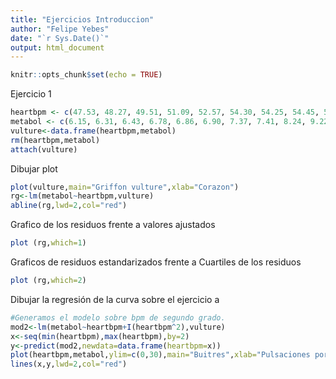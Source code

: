 ```yaml
---
title: "Ejercicios Introduccion"
author: "Felipe Yebes"
date: "`r Sys.Date()`"
output: html_document
---
```


```r
knitr::opts_chunk$set(echo = TRUE)
```
Ejercicio 1 
```r
heartbpm <- c(47.53, 48.27, 49.51, 51.09, 52.57, 54.30, 54.25, 54.45, 57.95, 60.92, 61.91, 77.92, 82.07, 82.95, 83.94, 86.96, 90.42, 92.93, 100.05)
metabol <- c(6.15, 6.31, 6.43, 6.78, 6.86, 6.90, 7.37, 7.41, 8.24, 9.22, 8.16, 12.61, 15.26, 13.09, 14.59, 17.35, 18.57, 19.00, 20.70)
vulture<-data.frame(heartbpm,metabol)
rm(heartbpm,metabol)
attach(vulture)
```
Dibujar plot

```r
plot(vulture,main="Griffon vulture",xlab="Corazon")
rg<-lm(metabol~heartbpm,vulture)
abline(rg,lwd=2,col="red")
```
Grafico de los residuos frente a valores ajustados
```r
plot (rg,which=1)
```
Graficos de residuos estandarizados frente a Cuartiles de los residuos

```r
plot (rg,which=2)
```

Dibujar la regresión de la curva sobre el ejercicio a

```r
#Generamos el modelo sobre bpm de segundo grado.
mod2<-lm(metabol~heartbpm+I(heartbpm^2),vulture)
x<-seq(min(heartbpm),max(heartbpm),by=2)
y<-predict(mod2,newdata=data.frame(heartbpm=x))
plot(heartbpm,metabol,ylim=c(0,30),main="Buitres",xlab="Pulsaciones por minuto",ylab="Tasa metabólica")
lines(x,y,lwd=2,col="red")
```

